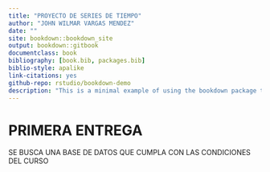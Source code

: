 --- 
title: "PROYECTO DE SERIES DE TIEMPO"
author: "JOHN WILMAR VARGAS MENDEZ"
date: ""
site: bookdown::bookdown_site
output: bookdown::gitbook
documentclass: book
bibliography: [book.bib, packages.bib]
biblio-style: apalike
link-citations: yes
github-repo: rstudio/bookdown-demo
description: "This is a minimal example of using the bookdown package to write a book. The output format for this example is bookdown::gitbook."
---

# PRIMERA ENTREGA

SE BUSCA UNA BASE DE DATOS QUE CUMPLA CON LAS CONDICIONES DEL CURSO 
